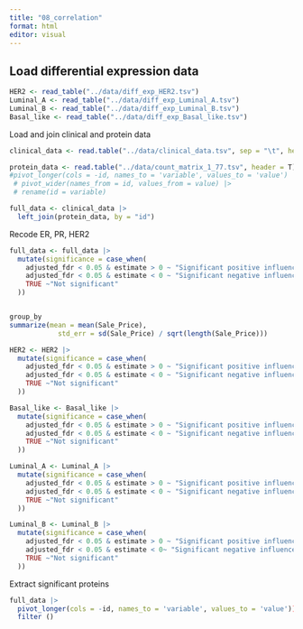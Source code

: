 ```yaml
---
title: "08_correlation"
format: html
editor: visual
---
```


## Load differential expression data

```r
HER2 <- read_table("../data/diff_exp_HER2.tsv")
Luminal_A <- read_table("../data/diff_exp_Luminal_A.tsv")
Luminal_B <- read_table("../data/diff_exp_Luminal_B.tsv")
Basal_like <- read_table("../data/diff_exp_Basal_like.tsv")

```


Load and join clinical and protein data
```r
clinical_data <- read.table("../data/clinical_data.tsv", sep = "\t", header = T)

protein_data <- read.table("../data/count_matrix_1_77.tsv", header = T)
#pivot_longer(cols = -id, names_to = 'variable', values_to = 'value') |> 
 # pivot_wider(names_from = id, values_from = value) |> 
 # rename(id = variable)

full_data <- clinical_data |> 
  left_join(protein_data, by = "id")
```


Recode ER, PR, HER2
```r
full_data <- full_data |>
  mutate(significance = case_when(
    adjusted_fdr < 0.05 & estimate > 0 ~ "Significant positive influence", 
    adjusted_fdr < 0.05 & estimate < 0 ~ "Significant negative influence",
    TRUE ~"Not significant"
  ))


group_by
summarize(mean = mean(Sale_Price),
            std_err = sd(Sale_Price) / sqrt(length(Sale_Price)))
```



```r
HER2 <- HER2 |>
  mutate(significance = case_when(
    adjusted_fdr < 0.05 & estimate > 0 ~ "Significant positive influence", 
    adjusted_fdr < 0.05 & estimate < 0 ~ "Significant negative influence",
    TRUE ~"Not significant"
  ))

Basal_like <- Basal_like |>
  mutate(significance = case_when(
    adjusted_fdr < 0.05 & estimate > 0 ~ "Significant positive influence", 
    adjusted_fdr < 0.05 & estimate < 0 ~ "Significant negative influence",
    TRUE ~"Not significant"
  ))

Luminal_A <- Luminal_A |>
  mutate(significance = case_when(
    adjusted_fdr < 0.05 & estimate > 0 ~ "Significant positive influence", 
    adjusted_fdr < 0.05 & estimate < 0 ~ "Significant negative influence",
    TRUE ~"Not significant"
  ))

Luminal_B <- Luminal_B |>
  mutate(significance = case_when(
    adjusted_fdr < 0.05 & estimate > 0 ~ "Significant positive influence", 
    adjusted_fdr < 0.05 & estimate < 0~ "Significant negative influence",
    TRUE ~"Not significant"
  ))
```


Extract significant proteins
```r




full_data |> 
  pivot_longer(cols = -id, names_to = 'variable', values_to = 'value'))
  filter ()
```





